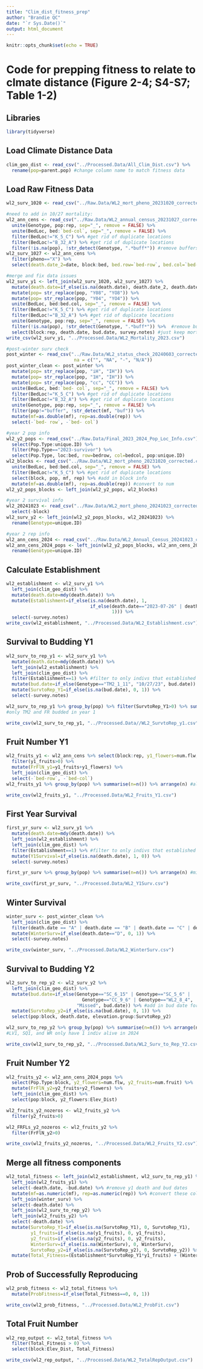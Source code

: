 ```yaml
---
title: "Clim_dist_fitness_prep"
author: "Brandie QC"
date: "`r Sys.Date()`"
output: html_document
---
```


```r
knitr::opts_chunk$set(echo = TRUE)
```

# Code for prepping fitness to relate to clmate distance (Figure 2-4; S4-S7; Table 1-2)

## Libraries
```r
library(tidyverse)
```

## Load Climate Distance Data
```r
clim_geo_dist <- read_csv("../Processed.Data/All_Clim_Dist.csv") %>% 
  rename(pop=parent.pop) #change column name to match fitness data 
```

## Load Raw Fitness Data
```r
wl2_surv_1020 <- read_csv("../Raw.Data/WL2_mort_pheno_20231020_corrected.csv") 

#need to add in 10/27 mortality:
wl2_ann_cens <- read_csv("../Raw.Data/WL2_annual_census_20231027_corrected.csv") %>% 
  unite(Genotype, pop:rep, sep="_", remove = FALSE) %>% 
  unite(BedLoc, bed:`bed-col`, sep="_", remove = FALSE) %>% 
  filter(BedLoc!="K_5_C") %>% #get rid of duplicate locations
  filter(BedLoc!="B_32_A") %>% #get rid of duplicate locations
  filter(!is.na(pop), !str_detect(Genotype, ".*buff*")) #remove buffers 
wl2_surv_1027 <- wl2_ann_cens %>% 
  filter(pheno=="X") %>% 
  select(death.date_2=date, block:bed, bed.row=`bed-row`, bed.col=`bed-col`, pop:rep) #add in 10/27 death dates

#merge and fix data issues 
wl2_surv_y1 <- left_join(wl2_surv_1020, wl2_surv_1027) %>% 
  mutate(death.date=if_else(is.na(death.date), death.date_2, death.date)) %>% 
  mutate(pop= str_replace(pop, "Y08", "YO8")) %>% 
  mutate(pop= str_replace(pop, "Y04", "YO4")) %>% 
  unite(BedLoc, bed:bed.col, sep="_", remove = FALSE) %>% 
  filter(BedLoc!="K_5_C") %>% #get rid of duplicate locations
  filter(BedLoc!="B_32_A") %>% #get rid of duplicate locations
  unite(Genotype, pop:rep, sep="_", remove = FALSE) %>% 
  filter(!is.na(pop), !str_detect(Genotype, ".*buff*")) %>%  #remove buffers 
  select(block:rep, death.date, bud.date, survey.notes) #just keep mortality and budding info 
write_csv(wl2_surv_y1, "../Processed.Data/WL2_Mortality_2023.csv")
```

```r
#post-winter surv check 
post_winter <- read_csv("../Raw.Data/WL2_status_check_20240603_corrected.csv",
                         na = c("", "NA", "-", "N/A")) 
post_winter_clean <- post_winter %>% 
  mutate(pop= str_replace(pop, "iH", "IH")) %>% 
  mutate(pop= str_replace(pop, "1H", "IH")) %>% 
  mutate(pop= str_replace(pop, "cc", "CC")) %>% 
  unite(BedLoc, bed:`bed- col`, sep="_", remove = FALSE) %>% 
  filter(BedLoc!="K_5_C") %>% #get rid of duplicate locations
  filter(BedLoc!="B_32_A") %>% #get rid of duplicate locations
  unite(Genotype, pop:rep, sep="_", remove = FALSE) %>% 
  filter(pop!="buffer", !str_detect(mf, "buf")) %>% 
  mutate(mf=as.double(mf), rep=as.double(rep)) %>% 
  select(-`bed- row`, -`bed- col`)

#year 2 pop info 
wl2_y2_pops <- read_csv("../Raw.Data/Final_2023_2024_Pop_Loc_Info.csv") %>%
  select(Pop.Type:unique.ID) %>% 
  filter(Pop.Type=="2023-survivor") %>% 
  select(Pop.Type, loc:bed, row=bedrow, col=bedcol, pop:unique.ID)
wl2_blocks <- read_csv("../Raw.Data/WL2_mort_pheno_20231020_corrected.csv") %>% 
  unite(BedLoc, bed:bed.col, sep="_", remove = FALSE) %>% 
  filter(BedLoc!="K_5_C") %>% #get rid of duplicate locations
  select(block, pop, mf, rep) %>% #add in block info 
  mutate(mf=as.double(mf), rep=as.double(rep)) #convert to num
wl2_y2_pops_blocks <- left_join(wl2_y2_pops, wl2_blocks)

#year 2 survival info 
wl2_20241023 <- read_csv("../Raw.Data/WL2_mort_pheno_20241023_corrected.csv") %>% #note this has 2023 and 2024 plants
  select(-block)
wl2_surv_y2 <- left_join(wl2_y2_pops_blocks, wl2_20241023) %>%  
  rename(Genotype=unique.ID)

#year 2 rep info 
wl2_ann_cens_2024 <- read_csv("../Raw.Data/WL2_Annual_Census_20241023_corrected.csv")
wl2_ann_cens_2024_pops <- left_join(wl2_y2_pops_blocks, wl2_ann_cens_2024) %>%  
  rename(Genotype=unique.ID)
```

## Calculate Establishment
```r
wl2_establishment <- wl2_surv_y1 %>% 
  left_join(clim_geo_dist) %>% 
  mutate(death.date=mdy(death.date)) %>% 
  mutate(Establishment=if_else(is.na(death.date), 1,
                               if_else(death.date=="2023-07-26" | death.date=="2023-08-02" | death.date=="2023-08-09", 0,
                                       1))) %>% 
  select(-survey.notes)
write_csv(wl2_establishment, "../Processed.Data/WL2_Establishment.csv")
```

## Survival to Budding Y1
```r
wl2_surv_to_rep_y1 <- wl2_surv_y1 %>% 
  mutate(death.date=mdy(death.date)) %>% 
  left_join(wl2_establishment) %>% 
  left_join(clim_geo_dist) %>% 
  filter(Establishment==1) %>% #filter to only indivs that established 
  mutate(bud.date=if_else(Genotype=="TM2_1_11", "10/27/23", bud.date)) %>% #add in bud date for the plant that started budding the week of the annual census 
  mutate(SurvtoRep_Y1=if_else(is.na(bud.date), 0, 1)) %>% 
  select(-survey.notes)

wl2_surv_to_rep_y1 %>% group_by(pop) %>% filter(SurvtoRep_Y1>0) %>% summarise(n=n()) %>% arrange(n) 
#only TM2 and FR budded in year 1 

write_csv(wl2_surv_to_rep_y1, "../Processed.Data//WL2_SurvtoRep_y1.csv")
```

## Fruit Number Y1
```r
wl2_fruits_y1 <- wl2_ann_cens %>% select(block:rep, y1_flowers=num.flw, y1_fruits=num.fruit) %>% 
  filter(y1_fruits>0) %>% 
  mutate(FrFlN_y1=y1_fruits+y1_flowers) %>% 
  left_join(clim_geo_dist) %>% 
  select(-`bed-row`, -`bed-col`)
wl2_fruits_y1 %>% group_by(pop) %>% summarise(n=n()) %>% arrange(n) #all TM2

write_csv(wl2_fruits_y1, "../Processed.Data/WL2_Fruits_Y1.csv")
```

## First Year Survival
```r
first_yr_surv <- wl2_surv_y1 %>% 
  mutate(death.date=mdy(death.date)) %>% 
  left_join(wl2_establishment) %>% 
  left_join(clim_geo_dist) %>% 
  filter(Establishment==1) %>% #filter to only indivs that established 
  mutate(Y1Survival=if_else(is.na(death.date), 1, 0)) %>% 
  select(-survey.notes)

first_yr_surv %>% group_by(pop) %>% summarise(n=n()) %>% arrange(n) #min sample size = 4 

write_csv(first_yr_surv, "../Processed.Data/WL2_Y1Surv.csv")
```

## Winter Survival
```r
winter_surv <- post_winter_clean %>% 
  left_join(clim_geo_dist) %>% 
  filter(death.date == "A" | death.date == "B" | death.date == "C" | death.date == "D") %>% 
  mutate(WinterSurv=if_else(death.date=="D", 0, 1)) %>% 
  select(-survey.notes)

write_csv(winter_surv, "../Processed.Data/WL2_WinterSurv.csv")
```

## Survival to Budding Y2
```r
wl2_surv_to_rep_y2 <- wl2_surv_y2 %>% 
  left_join(clim_geo_dist) %>% 
  mutate(bud.date=if_else(Genotype=="SC_6_15" | Genotype=="SC_5_6" | 
                            Genotype=="CC_9_6" | Genotype=="WL2_8_4",
                          "Missed", bud.date)) %>% #add in bud date for plants with a later rep date 
  mutate(SurvtoRep_y2=if_else(is.na(bud.date), 0, 1)) %>% 
  select(pop:block, death.date, elevation.group:SurvtoRep_y2)

wl2_surv_to_rep_y2 %>% group_by(pop) %>% summarise(n=n()) %>% arrange(n)
#LV1, SQ1, and WR only have 1 indiv alive in 2024

write_csv(wl2_surv_to_rep_y2, "../Processed.Data/WL2_Surv_to_Rep_Y2.csv")
```

## Fruit Number Y2
```r
wl2_fruits_y2 <- wl2_ann_cens_2024_pops %>% 
  select(Pop.Type:block, y2_flowers=num.flw, y2_fruits=num.fruit) %>%
  mutate(FrFlN_y2=y2_fruits+y2_flowers) %>% 
  left_join(clim_geo_dist) %>% 
  select(pop:block, y2_flowers:Elev_Dist)

wl2_fruits_y2_nozeros <- wl2_fruits_y2 %>% 
  filter(y2_fruits>0)

wl2_FRFLs_y2_nozeros <- wl2_fruits_y2 %>% 
  filter(FrFlN_y2>0)

write_csv(wl2_fruits_y2_nozeros, "../Processed.Data/WL2_Fruits_Y2.csv")
```

## Merge all fitness components
```r
wl2_total_fitness <- left_join(wl2_establishment, wl2_surv_to_rep_y1) %>% 
  left_join(wl2_fruits_y1) %>% 
  select(-death.date, -bud.date) %>% #remove y1 death and bud dates 
  mutate(mf=as.numeric(mf), rep=as.numeric(rep)) %>% #convert these cols to numeric for merging 
  left_join(winter_surv) %>% 
  select(-death.date) %>% 
  left_join(wl2_surv_to_rep_y2) %>% 
  left_join(wl2_fruits_y2) %>% 
  select(-death.date) %>% 
  mutate(SurvtoRep_Y1=if_else(is.na(SurvtoRep_Y1), 0, SurvtoRep_Y1),
         y1_fruits=if_else(is.na(y1_fruits), 0, y1_fruits),
         y2_fruits=if_else(is.na(y2_fruits), 0, y2_fruits),
         WinterSurv=if_else(is.na(WinterSurv), 0, WinterSurv),
         SurvtoRep_y2=if_else(is.na(SurvtoRep_y2), 0, SurvtoRep_y2)) %>% 
  mutate(Total_Fitness=(Establishment*SurvtoRep_Y1*y1_fruits) + (WinterSurv*SurvtoRep_y2*y2_fruits))
```

## Prob of Successfully Reproducing
```r
wl2_prob_fitness <- wl2_total_fitness %>% 
  mutate(ProbFitness=if_else(Total_Fitness==0, 0, 1))

write_csv(wl2_prob_fitness, "../Processed.Data/WL2_ProbFit.csv")
```

## Total Fruit Number
```r
wl2_rep_output <- wl2_total_fitness %>% 
  filter(Total_Fitness > 0) %>% 
  select(block:Elev_Dist, Total_Fitness)

write_csv(wl2_rep_output, "../Processed.Data/WL2_TotalRepOutput.csv")
```
